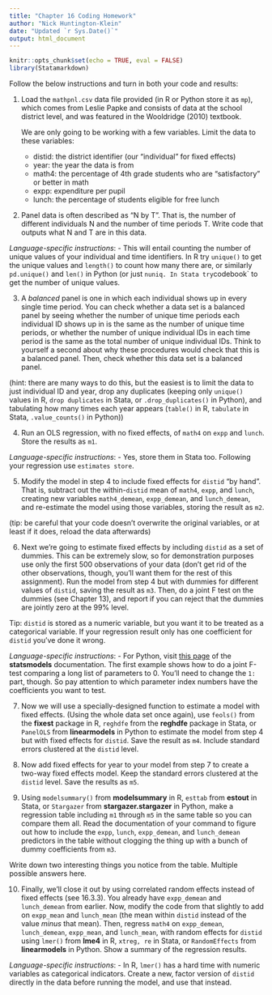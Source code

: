 ---
title: "Chapter 16 Coding Homework"
author: "Nick Huntington-Klein"
date: "Updated `r Sys.Date()`"
output: html_document
---

```{r setup, include=FALSE}
knitr::opts_chunk$set(echo = TRUE, eval = FALSE)
library(Statamarkdown)
```

Follow the below instructions and turn in both your code and results:

1. Load the `mathpnl.csv` data file provided (in R or Python store it as `mp`), which comes from Leslie Papke and consists of data at the school district level, and was featured in the Wooldridge (2010) textbook. 
   
   We are only going to be working with a few variables. Limit the data to these variables:
   
   - distid: the district identifier (our "individual" for fixed effects)
   - year: the year the data is from
   - math4: the percentage of 4th grade students who are "satisfactory" or better in math
   - expp: expenditure per pupil
   - lunch: the percentage of students eligible for free lunch
   
2. Panel data is often described as "N by T". That is, the number of different individuals N and the number of time periods T. Write code that outputs what N and T are in this data.

*Language-specific instructions*: 
- This will entail counting the number of unique values of your individual and time identifiers. In R try `unique()` to get the unique values and `length()` to count how many there are, or similarly `pd.unique()` and `len()` in Python (or just `nuniq. In Stata try `codebook` to get the number of unique values.


3. A *balanced* panel is one in which each individual shows up in every single time period. You can check whether a data set is a balanced panel by seeing whether the number of unique time periods each individual ID shows up in is the same as the number of unique time periods, or whether the number of unique individual IDs in each time period is the same as the total number of unique individual IDs. Think to yourself a second about why these procedures would check that this is a balanced panel. Then, check whether this data set is a balanced panel.

(hint: there are many ways to do this, but the easiest is to limit the data to just individual ID and year, drop any duplicates (keeping only `unique()` values in R, `drop duplicates` in Stata, or `.drop_duplicates()` in Python), and tabulating how many times each year appears (`table()` in R, `tabulate` in Stata, `.value_counts()` in Python))

4. Run an OLS regression, with no fixed effects, of `math4` on `expp` and `lunch`. Store the results as `m1`.

*Language-specific instructions*: 
- Yes, store them in Stata too. Following your regression use `estimates store`.


5. Modify the model in step 4 to include fixed effects for `distid` "by hand". That is, subtract out the within-`distid` mean of `math4`, `expp`, and `lunch`, creating new variables `math4_demean`, `expp_demean`, and `lunch_demean`, and re-estimate the model using those variables, storing the result as `m2`. 

(tip: be careful that your code doesn't overwrite the original variables, or at least if it does, reload the data afterwards)

6. Next we're going to estimate fixed effects by including `distid` as a set of dummies. This can be extremely slow, so for demonstration purposes use only the first 500 observations of your data (don't get rid of the other observations, though, you'll want them for the rest of this assignment). Run the model from step 4 but with dummies for different values of `distid`, saving the result as `m3`. Then, do a joint F test on the dummies (see Chapter 13), and report if you can reject that the dummies are jointly zero at the 99% level.

Tip: `distid` is stored as a numeric variable, but you want it to be treated as a categorical variable. If your regression result only has one coefficient for `distid`  you've done it wrong.

*Language-specific instructions*: 
- For Python, visit [this page](https://www.statsmodels.org/stable/generated/statsmodels.regression.linear_model.OLSResults.f_test.html) of the **statsmodels** documentation. The first example shows how to do a joint F-test comparing a long list of parameters to 0. You'll need to change the `1:` part, though. So pay attention to which parameter index numbers have the coefficients you want to test.


7. Now we will use a specially-designed function to estimate a model with fixed effects. (Using the whole data set once again), use `feols()` from the **fixest** package in R, `reghdfe` from the **reghdfe** package in Stata, or `PanelOLS` from **linearmodels** in Python to estimate the model from step 4 but with fixed effects for `distid`. Save the result as `m4`. Include standard errors clustered at the `distid` level.


8. Now add fixed effects for year to your model from step 7 to create a two-way fixed effects model. Keep the standard errors clustered at the `distid` level. Save the results as `m5`.


9. Using `modelsummary()` from **modelsummary** in R, `esttab` from **estout** in Stata, or `Stargazer` from **stargazer.stargazer** in Python, make a regression table including `m1` through `m5` in the same table so you can compare them all. Read the documentation of your command to figure out how to include the `expp`, `lunch`, `expp_demean`, and `lunch_demean` predictors in the table without clogging the thing up with a bunch of dummy coefficients from `m3`.

Write down two interesting things you notice from the table. Multiple possible answers here.


10. Finally, we'll close it out by using correlated random effects instead of fixed effects (see 16.3.3). You already have `expp_demean` and `lunch_demean` from earlier. Now, modify the code from that slightly to add on `expp_mean` and `lunch_mean` (the mean within `distid` instead of the value *minus* that mean). Then, regress `math4` on `expp_demean`, `lunch_demean`, `expp_mean`, and `lunch_mean`, with random effects for `distid` using `lmer()` from **lme4** in R, `xtreg, re` in Stata, or `RandomEffects` from **linearmodels** in Python. Show a summary of the regression results.

*Language-specific instructions*: 
- In R, `lmer()` has a hard time with numeric variables as categorical indicators. Create a new, factor version of `distid` directly in the data before running the model, and use that instead.

